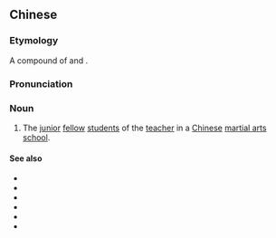 {{also|师叔}}
==Chinese==
{{zh-forms|s=师叔}}

===Etymology===
A compound of {{m|zh|師||teacher}} and {{m|zh|叔||uncle younger than one's father}}.

===Pronunciation===
{{zh-pron
|m=shī叔
|c=si1 suk1
|cat=n
}}

===Noun===
{{zh-noun}}

# {{lb|zh|martial arts}} The [[junior]] [[fellow]] [[students]] of the [[teacher]] in a [[Chinese]] [[martial arts]] [[school]].

====See also====
* {{zh-l|師伯}}
* {{zh-l|師兄}}
* {{zh-l|師弟}}
* {{zh-l|師姐}}
* {{zh-l|師妹}}
* {{zh-l|師傅}}